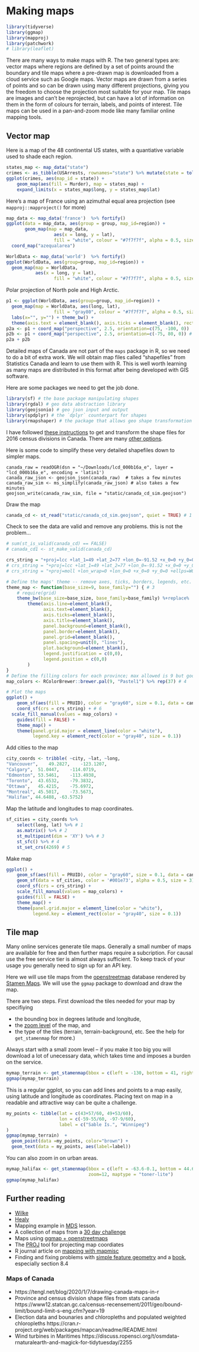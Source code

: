 # Making maps {#mapping-1}

```r
library(tidyverse)
library(ggmap)
library(mapproj)
library(patchwork)
# library(leaflet)
```


There are many ways to make maps with R. The two general types are: vector maps where regions are defined by a set of points around the boundary and tile maps where a pre-drawn map is downloaded from a cloud service such as Google maps. Vector maps are drawn from a series of points and so can be drawn using many different projections, giving you the freedom to choose the projection most suitable for your map. Tile maps are images and can't be reprojected, but can have a lot of information on them in the form of colours for terrain, labels, and points of interest. Tile maps can be used in a pan-and-zoom mode like many familiar online mapping tools.

## Vector map

Here is a map of the 48 continental US states, with a quantiative variable used to shade each region.

```r
states_map <- map_data("state")
crimes <- as_tibble(USArrests, rownames="state") %>% mutate(state = tolower(state))
ggplot(crimes, aes(map_id = state)) +
    geom_map(aes(fill = Murder), map = states_map) +
    expand_limits(x = states_map$long, y = states_map$lat)
```

Here's a map of France using an azimuthal equal area projection (see `mapproj::mapproject()` for more)

```r
map_data <- map_data('france')  %>% fortify()
ggplot(data = map_data, aes(group = group, map_id=region)) + 
       geom_map(map = map_data,
                  aes(x = long, y = lat),
                  fill = "white", colour = "#7f7f7f", alpha = 0.5, size=0.5)  +
  coord_map("azequalarea")
```

```r
WorldData <- map_data('world')  %>% fortify()
ggplot(WorldData, aes(group=group, map_id=region)) + 
  geom_map(map = WorldData,
           aes(x = long, y = lat),
                  fill = "white", colour = "#7f7f7f", alpha = 0.5, size=0.5)
```

Polar projection of North pole and High Arctic.

```r
p1 <- ggplot(WorldData, aes(group=group, map_id=region)) + 
  geom_map(map = WorldData, aes(long, lat),
                  fill = "gray80", colour = "#7f7f7f", alpha = 0.5, size=0.5) +
  labs(x="", y="") + theme_bw() +
  theme(axis.text = element_blank(), axis.ticks = element_blank(), rect = element_blank())
p2a <- p1 + coord_map("perspective", 2.5, orientation=c(75, -100, 0))  # observer distance 2 Earth radii 
p2b <- p1 + coord_map("perspective", 2.5, orientation=c(-75, 80, 0)) # try also orthographic, with no observer distance
p2a + p2b
```


Detailed maps of Canada are not part of the `maps` package in R, so we need to do a bit of extra work. We will obtain map files called "shapefiles" from Statistics Canada and learn to use them with R. This is well worth learning as many maps are distributed in this format after being developed with GIS software.

Here are some packages we need to get the job done.

```r
library(sf) # the base package manipulating shapes
library(rgdal) # geo data abstraction library
library(geojsonio) # geo json input and output
library(spdplyr) # the `dplyr` counterpart for shapes
library(rmapshaper) # the package that allows geo shape transformation
```

I have followed [these instructions](https://tengl.net/blog/2020/1/7/drawing-canada-maps-in-r) to get and transform the shape files for 2016 census divisions in Canada. There are many [other options](https://www12.statcan.gc.ca/census-recensement/2011/geo/bound-limit/bound-limit-2016-eng.cfm).

Here is some code to simplify these very detailed shapefiles down to simpler maps.

```
canada_raw = readOGR(dsn = "~/Downloads/lcd_000b16a_e", layer = "lcd_000b16a_e", encoding = 'latin1') 
canada_raw_json <- geojson_json(canada_raw)  # takes a few minutes
canada_raw_sim <- ms_simplify(canada_raw_json) # also takes a few minutes
geojson_write(canada_raw_sim, file = "static/canada_cd_sim.geojson") 
```


Draw the map

```r
canada_cd <- st_read("static/canada_cd_sim.geojson", quiet = TRUE) # 1
```

Check to see the data are valid and remove any problems. this is not the problem...

```r
# sum(st_is_valid(canada_cd) == FALSE)
# canada_cd1 <- st_make_valid(canada_cd)
```


```r
crs_string = "+proj=lcc +lat_1=49 +lat_2=77 +lon_0=-91.52 +x_0=0 +y_0=0 +datum=NAD83 +units=m +no_defs" # 2
# crs_string = "+proj=lcc +lat_1=49 +lat_2=77 +lon_0=-91.52 +x_0=0 +y_0=0 +datum=WGS84 +units=m +no_defs" # 2
# crs_string = "+proj=moll +lon_wrap=0 +lon_0=0 +x_0=0 +y_0=0 +ellps=WGS84 +datum=WGS84 +units=m +no_defs +towgs84=0,0,0"

# Define the maps' theme -- remove axes, ticks, borders, legends, etc.
theme_map <- function(base_size=9, base_family="") { # 3
	# require(grid)
	theme_bw(base_size=base_size, base_family=base_family) %+replace%
		theme(axis.line=element_blank(),
			  axis.text=element_blank(),
			  axis.ticks=element_blank(),
			  axis.title=element_blank(),
			  panel.background=element_blank(),
			  panel.border=element_blank(),
			  panel.grid=element_blank(),
			  panel.spacing=unit(0, "lines"),
			  plot.background=element_blank(),
			  legend.justification = c(0,0),
			  legend.position = c(0,0)
		)
}
# Define the filling colors for each province; max allowed is 9 but good enough for the 13 provinces + territories
map_colors <- RColorBrewer::brewer.pal(9, "Pastel1") %>% rep(37) # 4

# Plot the maps
ggplot() +
	geom_sf(aes(fill = PRUID), color = "gray60", size = 0.1, data = canada_cd1 ) + # 5
	coord_sf(crs = crs_string) + # 6
  scale_fill_manual(values = map_colors) +
	guides(fill = FALSE) +
	theme_map() +
	theme(panel.grid.major = element_line(color = "white"),
		  legend.key = element_rect(color = "gray40", size = 0.1))
```

Add cities to the map

```r
city_coords <- tribble( ~city, ~lat, ~long,
"Vancouver",	49.2827,	-123.1207,
"Calgary",	51.0447,	-114.0719,
"Edmonton",	53.5461,	-113.4938,
"Toronto",	43.6532,	-79.3832,
"Ottawa",	45.4215,	-75.6972,
"Montreal",	45.5017, 	-73.5673,
"Halifax", 44.6488, -63.5752)
```

Map the latitude and longitudes to map coordinates.

```r
sf_cities = city_coords %>%
	select(long, lat) %>% # 1
	as.matrix() %>% # 2
	st_multipoint(dim = 'XY') %>% # 3
	st_sfc() %>% # 4
	st_set_crs(4269) # 5
```

Make map

```r
ggplot() +
	geom_sf(aes(fill = PRUID), color = "gray60", size = 0.1, data = canada_cd) +
	geom_sf(data = sf_cities, color = '#001e73', alpha = 0.5, size = 3) + # 17
	coord_sf(crs = crs_string) +
	scale_fill_manual(values = map_colors) +
	guides(fill = FALSE) +
	theme_map() +
	theme(panel.grid.major = element_line(color = "white"),
		  legend.key = element_rect(color = "gray40", size = 0.1))
```


## Tile map

Many online services generate tile maps. Generally a small number of maps are available for free and then further maps require a subcription. For causal use the free service tier is almost always sufficient. To keep track of your usage you generally need to sign up for an API key.

Here we will use tile maps from the [openstreetmap](https://www.openstreetmap.org/) database rendered by [Stamen Maps](http://maps.stamen.com/). We will use the `ggmap` package to download and draw the map.

There are two steps. First download the tiles needed for your map by specifiying

* the bounding box in degrees latitude and longitude,
* the [zoom level](https://wiki.openstreetmap.org/wiki/Zoom_levels) of the map, and
* the type of the tiles (terrain, terrain-background, etc. See the help for `get_stamenmap` for more.)

Always start with a small zoom level -- if you make it too big you will download a lot of unecessary data, which takes time and imposes a burden on the service.

```r
mymap_terrain <- get_stamenmap(bbox = c(left = -130, bottom = 41, right = -50, top = 60), zoom=4, maptype = "terrain")
ggmap(mymap_terrain)  
```

This is a regular ggplot, so you can add lines and points to a map easily, using latitude and longitude as coordinates. Placing text on  map in a readable and attractive way can be quite a challenge.

```r
my_points <- tibble(lat = c(43+57/60, 49+53/60),
                    lon = c(-59-55/60, -97-9/60),
                    label = c("Sable Is.", "Winnipeg")
)
ggmap(mymap_terrain)  +
  geom_point(data =my_points, color="brown") + 
  geom_text(data = my_points, aes(label=label))

```

You can also zoom in on urban areas.

```r
mymap_halifax <- get_stamenmap(bbox = c(left = -63.6-0.1, bottom = 44.60, right = -63.6+0.1, top = 44.75), 
                               zoom=12, maptype = "toner-lite")
ggmap(mymap_halifax)  
```




## Further reading

* [Wilke](https://clauswilke.com/dataviz/geospatial-data.html)
* [Healy](https://socviz.co/maps.html#maps)
* Mapping example in [MDS](#mds) lesson.
* A collection of maps from a [30 day challenge](https://github.com/AlexandraKapp/30daymapchallenge)
* Maps using [ggmap + openstreetmaps](https://www.earthdatascience.org/courses/earth-analytics/lidar-raster-data-r/ggmap-basemap/)
* The [PROJ](http://www.euref.eu/documentation/Tutorial2019/t-01-Evers.pdf) tool for projecting map coordiates
* R journal article on [mapping with mapmisc](https://journal.r-project.org/archive/2016-1/brown.pdf)
* Finding and fixing problems with [simple feature geometry](https://www.r-spatial.org/r/2017/03/19/invalid.html) and a [book](https://keen-swartz-3146c4.netlify.app/), especially section 8.4

### Maps of Canada

* https://tengl.net/blog/2020/1/7/drawing-canada-maps-in-r
* Province and census division shape files from stats canada https://www12.statcan.gc.ca/census-recensement/2011/geo/bound-limit/bound-limit-s-eng.cfm?year=19
* Election data and bounaries and chloropleths and populated weighted chloropleths https://cran.r-project.org/web/packages/mapcan/readme/README.html
* Wind turbines in Maritimes
https://discuss.ropensci.org/t/osmdata-rnaturalearth-and-magick-for-tidytuesday/2255

